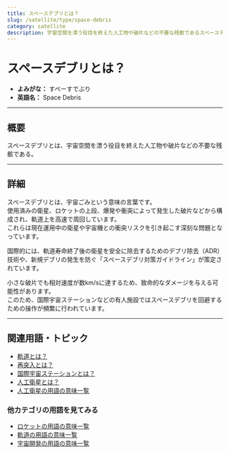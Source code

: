 ```yaml
---
title: スペースデブリとは？
slug: /satellite/type/space-debris
category: satellite
description: 宇宙空間を漂う役目を終えた人工物や破片などの不要な残骸であるスペースデブリの意味・定義・内容について解説します。  
---
```



<Head>
  <script type="application/ld+json">
    {`{
      "@context": "https://schema.org",
      "@type": "DefinedTerm",
      "name": "スペースデブリ",
      "inDefinedTermSet": "https://www.space-portal.org",
      "termCode": "satellite/type/space-debris",
      "description": "宇宙空間を漂う役目を終えた人工物や破片などの不要な残骸であるスペースデブリの意味・定義・内容について解説します。  ",
      "url": "https://www.space-portal.org/docs/satellite/type/space-debris"
    }`}
  </script>
</Head>

# スペースデブリとは？

- **よみがな：** すぺーすでぶり  
- **英語名：** Space Debris  

---

## 概要

スペースデブリとは、宇宙空間を漂う役目を終えた人工物や破片などの不要な残骸である。  

---

## 詳細

スペースデブリとは、宇宙ごみという意味の言葉です。  
使用済みの衛星、ロケットの上段、爆発や衝突によって発生した破片などから構成され、軌道上を高速で周回しています。  
これらは現在運用中の衛星や宇宙機との衝突リスクを引き起こす深刻な問題となっています。  

国際的には、軌道寿命終了後の衛星を安全に除去するためのデブリ除去（ADR）技術や、新規デブリの発生を防ぐ「スペースデブリ対策ガイドライン」が策定されています。  

小さな破片でも相対速度が数km/sに達するため、致命的なダメージを与える可能性があります。  
このため、国際宇宙ステーションなどの有人施設ではスペースデブリを回避するための操作が頻繁に行われています。  

---

## 関連用語・トピック

- [軌道とは？](/docs/orbit/orbit)
- [再突入とは？](/docs/explorer/technology/reentry)
- [国際宇宙ステーションとは？](/docs/satellite/index/iss)
- [人工衛星とは？](/docs/satellite/satellite)
- [人工衛星の用語の意味一覧](/docs/category/satellite)

### 他カテゴリの用語を見てみる
- [ロケットの用語の意味一覧](/docs/category/rocket)
- [軌道の用語の意味一覧](/docs/category/orbit)
- [宇宙開発の用語の意味一覧](/docs/category/glossary)
